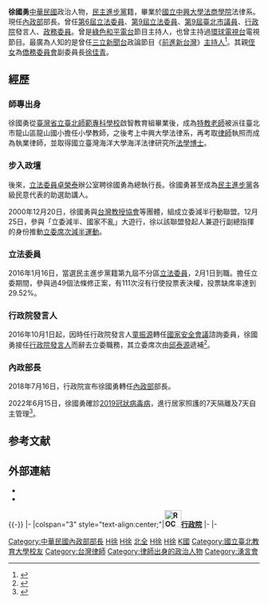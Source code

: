 {{Infobox_officeholder
| name = 徐國勇<br/><small>Hsu Kuo-Yung</small>
| image name = Hsu Kuo-Yung-02 - by Zil Chang - 1 (cropped).jpg
| office = {{ROC}}第32任[[中華民國內政部|內政部]]部長
| term_start = 2018年7月16日
| term_end = 
| premierroc = [[賴清德|賴清德]]<br>[[蘇貞昌|蘇貞昌]]
| predecessor = [[葉俊榮|葉俊榮]]
| successor = 
| office1 = {{ROC}}[[行政院政務委員|行政院政務委員]]
| term_start1 = 2017年12月25日
| term_end1 = 2018年7月15日
| premierroc1 = [[賴清德|賴清德]]
| title2 = {{ROC}}[[行政院發言人|行政院發言人]]
| premierroc2 = [[林全|林全]]<br>[[賴清德|賴清德]]
| term_start2 = 2016年10月1日
| term_end2 = 2018年7月15日
| predecessor2 = [[童振源|童振源]]
| successor2 = [[谷辣斯·尤達卡|谷辣斯·尤達卡]]
| office3 = {{ROC}}第6、9屆[[立法委員|立法委員]] [[File:ROC_Legislative_Yuan_Seal.svg|25px]]
| term_start3 = 2016年2月1日
| term_end3 = 2016年9月30日<sup>辭職</sup>
| majority3 = 5,370,953（44.06%）
| constituency3 = [[全國不分區及僑居國外國民選區|全國不分區及僑居國外國民選區]]
| term_start4 = 2005年2月1日
| term_end4 = 2008年2月1日
| constituency4 = [[臺北市|臺北市]]第一選舉區（[[北投區|北投區]]、[[士林區|士林區]]、[[信義區_(臺北市)|信義區]]、[[松山區_(臺灣)|松山區]]、[[內湖區|內湖區]]、[[南港區|南港區]]）
| office5 = [[File:Flag_of_Taipei_City.svg|23px]] [[臺北市議會|臺北市議會]]第9屆[[臺北市議員列表|議員]]
| term_start5 = 2002年12月25日
| term_end5 = 2005年1月31日
| sex = 男
| date of birth = {{birth date and age|1958|6|7}}
| nickname = 勇哥、阿勇
| place of birth = {{TWN-ROC}}[[臺北市_(省轄市)|臺北市]]
| nationality = {{ROC}}
| party = {{Dpp}}
| spouse = 張錫月
| relatives = [[徐佳青|徐佳青]]（姪女）
| educate = * [[國立臺北教育大學|臺灣省立臺北師範專科學校]]畢業
* [[國立中興大學法商學院|國立中興大學法商學院]]法律系畢業
* [[國立臺灣海洋大學|國立臺灣海洋大學]]海洋法律研究所法學碩士
* 國立臺灣海洋大學海洋法律研究所法學博士<ref name="博士論文">{{cite web|url=http://ndltd.ncl.edu.tw/cgi-bin/gs32/gsweb.cgi/login?o=dnclcdr&s=id=%22100NTOU5273034%22.&searchmode=basic|title=從台灣法律地位論台日海域司法解決|work=臺灣博碩士論文知識加值系統|year=2012|access-date=2014-04-28|archive-date=2021-08-10|archive-url=https://web.archive.org/web/20210810052451/https://ndltd.ncl.edu.tw/cgi-bin/gs32/gsweb.cgi/login?o=dnclcdr&s=id%3D%22100NTOU5273034%22.&searchmode=basic}}</ref>
| past = * [[國立臺灣海洋大學|國立臺灣海洋大學]]海洋政策碩士學位學程兼任助理教授（現任）
* [[臺北市萬華區龍山國小|臺北市龍山區龍山國小]][[教師|教師]]
* 執業[[律師|律師]]
* [[立法委員|立法委員]][[卓榮泰|卓榮泰]]辦公室總執行長
* [[綠色和平電台|綠色和平電台]]、[[環球電視台|環球電視台]]節目主持人
* 廢國大、立委減半行動聯盟發起人兼遊行副總指揮
* [[民主進步黨|民主進步黨]]各級民意代表助選助講人
* [[臺灣教授協會|臺灣教授協會]]義務律師
* 第9屆台北市議員<br><span style="color: blue;">（2002年12月25日—2005年1月31日）</span>
* 扁友會顧問
*[[立法院|立法院]](第6屆)委員<br><span style="color: blue;">（2005年2月1日—2008年1月31日）</span>
*[[立法院|立法院]](第9屆)委員<br><span style="color: blue;">（2016年2月1日—2016年9月30日）</span>
*行政院（第5任）發言人<br><span style="color: blue;">（2016年10月1日—2018年7月15日）</span>
*行政院政務委員<br><span style="color: blue;">（2017年12月25日—2018年7月15日）</span>
*內政部（第32任）部長<br><span style="color: blue;">（2018年7月16日-至今）</span>
}}

'''徐國勇'''{{BD|1958年|6月7日|||}}[[中華民國|中華民國]]政治人物，[[民主進步黨|民主進步黨]]籍，畢業於[[國立中興大學法商學院|國立中興大學法商學院]]法律系。
現任[[中華民國內政部|內政部]]部長。曾任[[第6屆中華民國立法委員名單|第6屆立法委員]]、[[第9屆中華民國立法委員名單|第9屆立法委員]]、[[臺北市議會|第9屆臺北市議員]]、[[行政院|行政院]]發言人、[[政務委員_(中華民國)|政務委員]]。曾是[[綠色和平電台|綠色和平電台]]節目主持人，也曾主持過[[環球電視_(台灣)|環球電視台]]電視節目。最廣為人知的是曾任[[三立新聞台|三立新聞台]]政論節目《[[前進新台灣|前進新台灣]]》[[主持人|主持人]]<ref name="自由時報">{{cite web|url=http://ent.ltn.com.tw/m/news/breakingnews/1589224|title=徐國勇揮別三立 默默行善捐百萬主持費|first=|last=鍾智凱|work=自由時報|date=2016-01-30|access-date=2016-01-30|archive-date=2019-05-02|archive-url=https://web.archive.org/web/20190502160938/https://ent.ltn.com.tw/m/news/breakingnews/1589224}}</ref>。其親[[侄女|侄女]]為[[僑務委員會|僑務委員會]]副委員長[[徐佳青|徐佳青]]。

==經歷==
=== 師專出身 ===
徐國勇從[[國立臺北教育大學|臺灣省立臺北師範專科學校]]啟智教育組畢業後，成為[[教師|特教老師]]被派往臺北市龍山區龍山國小擔任小學教師，之後考上中興大學法律系，再考取[[律師|律師]]執照而成為執業律師，並取得國立臺灣海洋大學海洋法律研究所[[法學|法學]][[博士|博士]]。

=== 步入政壇 ===
後來，[[立法委員|立法委員]][[卓榮泰|卓榮泰]]辦公室聘徐國勇為總執行長。徐國勇甚至成為[[民主進步黨|民主進步黨]]各級民意代表的助選助講人。

2000年12月20日，徐國勇與[[台灣教授協會|台灣教授協會]]等團體，組成立委減半行動聯盟。12月25日，參與「立委減半、國家不亂」大遊行，徐以該聯盟發起人兼遊行副總指揮的身份推動[[立委席次減半運動|立委席次減半運動]]。

=== 立法委員 ===
2016年1月16日，當選民主進步黨籍第九屆不分區[[立法委員|立法委員]]，2月1日到職。擔任立委期間，參與過49個法條修正案，有111次沒有行使投票表決權，投票缺席率達到29.52%。

=== 行政院發言人 ===
2016年10月1日起，因時任行政院發言人[[童振源|童振源]]轉任[[國家安全會議|國家安全會議]]諮詢委員，徐國勇接任[[行政院發言人|行政院發言人]]而辭去立委職務，其立委席次由[[邱泰源|邱泰源]]遞補<ref>{{cite news | url = http://www.storm.mg/article/167470 | title = 行政院驚傳人事異動：童振源請辭發言人 徐國勇10月1日接任 | publisher = [[風傳媒|風傳媒]] | last = 林上祚 | date = 2016-09-18 | accessdate = 2016-09-18 | archive-date = 2021-08-10 | archive-url = https://web.archive.org/web/20210810052517/https://www.storm.mg/article/167470 }}</ref>。

=== 內政部長 ===
{{see also|1=陳同佳送台案#事態發展|l1=陳同佳送台案}}

2018年7月16日，行政院宣布徐國勇轉任[[中華民國內政部|內政部]]部長。

2022年6月15日，徐國勇確診[[2019冠狀病毒病|2019冠狀病毒病]]，進行居家照護的7天隔離及7天自主管理<ref>{{cite news |author=蘇晏男 |title=徐國勇今早快篩陽 「原以為是氣喘發作」 |url=https://www.ettoday.net/amp/amp_news.php7?news_id=2273026 |accessdate=2022-06-15 |work=ETtoday |date=2022-06-15 |archive-date=2022-06-16 |archive-url=https://web.archive.org/web/20220616105042/https://www.ettoday.net/amp/amp_news.php7?news_id=2273026 }}</ref>。

== 参考文献 ==
{{Reflist}}

== 外部連結 ==
{{Commons category|Hsu Kuo-yung}}
{{Wikiquote}}
* {{zh-tw}}{{facebook|tommyhsu47|徐國勇}}
* {{zh-tw}}{{instagram|a_yung2019|徐國勇}}

{{-}}
{{start box}}
{{s-gov|roc}}
|-
|colspan="3" style="text-align:center;"|'''[[File:ROC_Executive_Yuan_Logo.svg|34px]][[行政院|行政院]]'''
|-
{{s-before|[[童振源|童振源]]}}
{{s-title|[[行政院發言人室|行政院發言人]]<br ><small>第五任</small>|2016年10月1日－2018年7月16日}}
{{s-after|[[谷辣斯·尤達卡|谷辣斯·尤達卡]]}}
|-
{{s-before|[[葉俊榮|葉俊榮]]}}
{{s-title|[[中華民國內政部|內政部]]部長<br /><small>第三十二任</small>|2018年7月16日－}}
{{s-inc}}
{{end box}}
{{中華民國內政部部長}}
{{蘇貞昌內閣（第二次）}}
{{賴清德內閣}}
{{林全內閣}}
{{中華民國第九屆立法委員}}
{{中華民國第六屆立法委員}}
{{第9屆臺北市議員}}

{{DEFAULTSORT:Hsu徐}}
[[Category:中華民國內政部部長|Category:中華民國內政部部長]]
[[Category:第六屆立法院立法委員|H徐]]
[[Category:第9屆臺北市議員|H徐]]
[[Category:民主進步黨籍立法委員|北全]]
[[Category:國立中興大學法商學院校友|H徐]]
[[Category:國立臺灣海洋大學校友|H徐]]
[[Category:徐姓|K國]]
[[Category:國立臺北教育大學校友|Category:國立臺北教育大學校友]]
[[Category:台灣律師|Category:台灣律師]]
[[Category:律師出身的政治人物|Category:律師出身的政治人物]]
[[Category:湧言會|Category:湧言會]]